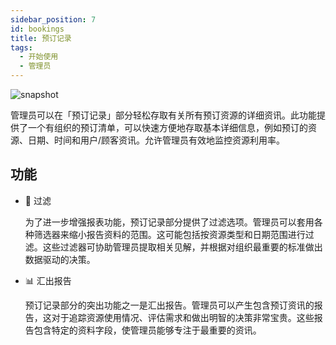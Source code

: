 ---
sidebar_position: 7
id: bookings
title: 预订记录
tags:
  - 开始使用
  - 管理员
---



<BrowserWindow url={url}>

![snapshot](../assets/admin/bookings.png)

</BrowserWindow>

管理员可以在「预订记录」部分轻松存取有关所有预订资源的详细资讯。此功能提供了一个有组织的预订清单，可以快速方便地存取基本详细信息，例如预订的资源、日期、时间和用户/顾客资讯。允许管理员有效地监控资源利用率。

## 功能

- 📁 过滤

  为了进一步增强报表功能，预订记录部分提供了过滤选项。管理员可以套用各种筛选器来缩小报告资料的范围。这可能包括按资源类型和日期范围进行过滤。这些过滤器可协助管理员提取相关见解，并根据对组织最重要的标准做出数据驱动的决策。

- 📊 汇出报告

  预订记录部分的突出功能之一是汇出报告。管理员可以产生包含预订资讯的报告，这对于追踪资源使用情况、评估需求和做出明智的决策非常宝贵。这些报告包含特定的资料字段，使管理员能够专注于最重要的资讯。
